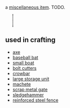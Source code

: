 {{FixTitle}}
a [[Items#miscellaneous|miscellaneous item]]. TODO.

{{Item|<nowiki>¤</nowiki>}}
<div style="border-left:2px dotted black; margin:10px 23px; height:40px;"></div>
{{Desc
|steel shard
|high quality steel that seems to have been ripped off some old machine.
|not craftable
|weighs 5 units
|internal name (for bot developers): steel_shard
|finding:
|''please edit this section''
}}
== used in crafting ==

* [[axe]]
* [[baseball bat]]
* [[small boat]]
* [[bolt cutters]]
* [[crowbar]]
* [[large storage unit]]
* [[machete]]
* [[scrap metal gate]]
* [[sledgehammer]]
* [[reinforced steel fence]]